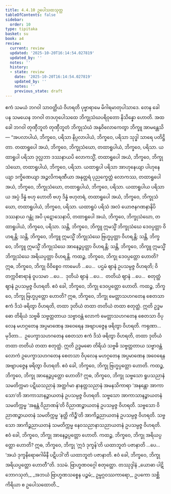 ```yaml
---
title: 4.4.10 ဥပေါသထသုတ္တ
tableOfContents: false
sidebar:
  order: 10
type: tipitaka
basket: su
book: a4
review:
  current: review
  updated: '2025-10-20T16:14:54.027819'
  updated_by: ''
  notes: ''
  history:
  - state: review
    date: '2025-10-20T16:14:54.027819'
    updated_by: ''
    notes: ''
    previous_state: draft
---
```



<DynamicBreadcrumb />


<ReviewStatus review={frontmatter.review} showDetails={true} />

<HypothesisAnnotation frontmatter={frontmatter} />

<Division number="190" book="a4" e="ch" v="15" p="503">

<Paragraph number="1168" book="a4">
ဧကံ သမယံ ဘဂဝါ သာဝတ္ထိယံ ဝိဟရတိ ပုဗ္ဗာရာမေ မိဂါရမာတုပါသာဒေ. တေန ခေါ ပန သမယေန ဘဂဝါ တဒဟုပေါသထေ ဘိက္ခုသံဃပရိဝုတော နိသိန္နော ဟောတိ. အထ ခေါ ဘဂဝါ တုဏှီဘူတံ တုဏှီဘူတံ ဘိက္ခုသံဃံ အနုဝိလောကေတွာ ဘိက္ခူ အာမန္တေသိ—
</Paragraph>

<Paragraph number="1169" book="a4">
“အပလာပါယံ, ဘိက္ခဝေ, ပရိသာ နိပ္ပလာပါယံ, ဘိက္ခဝေ, ပရိသာ သုဒ္ဓါ သာရေ ပတိဋ္ဌိတာ. တထာရူပေါ အယံ, ဘိက္ခဝေ, ဘိက္ခုသံဃော, တထာရူပါယံ, ဘိက္ခဝေ, ပရိသာ. ယထာရူပါ ပရိသာ ဒုလ္လဘာ ဒဿနာယပိ လောကသ္မိံ, တထာရူပေါ အယံ, ဘိက္ခဝေ, ဘိက္ခုသံဃော, တထာရူပါယံ, ဘိက္ခဝေ, ပရိသာ. ယထာရူပါ ပရိသာ အာဟုနေယျာ ပါဟုနေယျာ ဒက္ခိဏေယျာ အဉ္ဇလိကရဏီယာ အနုတ္တရံ ပုညက္ခေတ္တံ လောကဿ, တထာရူပေါ အယံ, ဘိက္ခဝေ, ဘိက္ခုသံဃော, တထာရူပါယံ, ဘိက္ခဝေ, ပရိသာ. ယထာရူပါယ ပရိသာယ အပ္ပံ ဒိန္နံ ဗဟု ဟောတိ ဗဟု ဒိန္နံ ဗဟုတရံ, တထာရူပေါ အယံ, ဘိက္ခဝေ, ဘိက္ခုသံဃော, တထာရူပါယံ, ဘိက္ခဝေ, ပရိသာ. ယထာရူပံ ပရိသံ အလံ ယောဇနဂဏနာနိပိ ဒဿနာယ ဂန္တုံ အပိ ပုဋောသေနာပိ, တထာရူပေါ အယံ, ဘိက္ခဝေ, ဘိက္ခုသံဃော, တထာရူပါယံ, ဘိက္ခဝေ, ပရိသာ.
</Paragraph>

<Paragraph number="1170" book="a4">
သန္တိ, ဘိက္ခဝေ, ဘိက္ခူ ဣမသ္မိံ ဘိက္ခုသံဃေ ဒေဝပ္ပတ္တာ ဝိဟရန္တိ; သန္တိ, ဘိက္ခဝေ, ဘိက္ခူ ဣမသ္မိံ ဘိက္ခုသံဃေ ဗြဟ္မပ္ပတ္တာ ဝိဟရန္တိ; သန္တိ, ဘိက္ခဝေ, ဘိက္ခူ ဣမသ္မိံ ဘိက္ခုသံဃေ အာနေဉ္ဇပ္ပတ္တာ ဝိဟရန္တိ; သန္တိ, ဘိက္ခဝေ, ဘိက္ခူ ဣမသ္မိံ ဘိက္ခုသံဃေ အရိယပ္ပတ္တာ ဝိဟရန္တိ.
</Paragraph>

<Paragraph number="1171" book="a4">
ကထဉ္စ, ဘိက္ခဝေ, ဘိက္ခု ဒေဝပ္ပတ္တော ဟောတိ? ဣဓ, ဘိက္ခဝေ, ဘိက္ခု ဝိဝိစ္စေဝ ကာမေဟိ …ပေ…  ပဌမံ ဈာနံ ဥပသမ္ပဇ္ဇ ဝိဟရတိ; ဝိတက္ကဝိစာရာနံ ဝူပသမာ …ပေ…  ဒုတိယံ ဈာနံ …ပေ…  တတိယံ ဈာနံ …ပေ…  စတုတ္ထံ ဈာနံ ဥပသမ္ပဇ္ဇ ဝိဟရတိ. ဧဝံ ခေါ, ဘိက္ခဝေ, ဘိက္ခု ဒေဝပ္ပတ္တော ဟောတိ.
</Paragraph>

<Paragraph number="1172" book="a4">
ကထဉ္စ, ဘိက္ခဝေ, ဘိက္ခု ဗြဟ္မပ္ပတ္တော ဟောတိ? ဣဓ, ဘိက္ခဝေ, ဘိက္ခု မေတ္တာသဟဂတေန စေတသာ ဧကံ ဒိသံ ဖရိတွာ ဝိဟရတိ, တထာ ဒုတိယံ တထာ တတိယံ တထာ စတုတ္ထံ. ဣတိ ဥဒ္ဓမဓော တိရိယံ သဗ္ဗဓိ သဗ္ဗတ္တတာယ သဗ္ဗာဝန္တံ လောကံ မေတ္တာသဟဂတေန စေတသာ ဝိပုလေန မဟဂ္ဂတေန အပ္ပမာဏေန အဝေရေန အဗျာပဇ္ဇေန ဖရိတွာ ဝိဟရတိ. ကရုဏာ…  မုဒိတာ…  ဥပေက္ခာသဟဂတေန စေတသာ ဧကံ ဒိသံ ဖရိတွာ ဝိဟရတိ, တထာ ဒုတိယံ တထာ တတိယံ တထာ စတုတ္ထံ. ဣတိ ဥဒ္ဓမဓော တိရိယံ သဗ္ဗဓိ သဗ္ဗတ္တတာယ သဗ္ဗာဝန္တံ လောကံ ဥပေက္ခာသဟဂတေန စေတသာ ဝိပုလေန မဟဂ္ဂတေန အပ္ပမာဏေန အဝေရေန အဗျာပဇ္ဇေန ဖရိတွာ ဝိဟရတိ. ဧဝံ ခေါ, ဘိက္ခဝေ, ဘိက္ခု ဗြဟ္မပ္ပတ္တော ဟောတိ.
</Paragraph>

<Paragraph number="1173" book="a4">
ကထဉ္စ, ဘိက္ခဝေ, ဘိက္ခု အာနေဉ္ဇပ္ပတ္တော ဟောတိ? ဣဓ, ဘိက္ခဝေ, ဘိက္ခု သဗ္ဗသော ရူပသညာနံ သမတိက္ကမာ ပဋိဃသညာနံ အတ္ထင်္ဂမာ နာနတ္တသညာနံ အမနသိကာရာ ‘အနန္တော အာကာသော’တိ အာကာသာနဉ္စာယတနံ ဥပသမ္ပဇ္ဇ ဝိဟရတိ. သဗ္ဗသော အာကာသာနဉ္စာယတနံ သမတိက္ကမ္မ ‘အနန္တံ ဝိညာဏန်’တိ ဝိညာဏဉ္စာယတနံ ဥပသမ္ပဇ္ဇ ဝိဟရတိ. သဗ္ဗသော ဝိညာဏဉ္စာယတနံ သမတိက္ကမ္မ ‘နတ္ထိ ကိဉ္စီ’တိ အာကိဉ္စညာယတနံ ဥပသမ္ပဇ္ဇ ဝိဟရတိ. သဗ္ဗသော အာကိဉ္စညာယတနံ သမတိက္ကမ္မ နေဝသညာနာသညာယတနံ ဥပသမ္ပဇ္ဇ ဝိဟရတိ. ဧဝံ ခေါ, ဘိက္ခဝေ, ဘိက္ခု အာနေဉ္ဇပ္ပတ္တော ဟောတိ.
</Paragraph>

<Paragraph number="1174" book="a4">
ကထဉ္စ, ဘိက္ခဝေ, ဘိက္ခု အရိယပ္ပတ္တော ဟောတိ? ဣဓ, ဘိက္ခဝေ, ဘိက္ခု ‘ဣဒံ ဒုက္ခန်’တိ ယထာဘူတံ ပဇာနာတိ …ပေ…  ‘အယံ ဒုက္ခနိရောဓဂါမိနီ ပဋိပဒါ’တိ ယထာဘူတံ ပဇာနာတိ. ဧဝံ ခေါ, ဘိက္ခဝေ, ဘိက္ခု အရိယပ္ပတ္တော ဟောတီ”တိ.

</Paragraph>
</Division>

<Paragraph number="1175" type="center" book="a4">
ဒသမံ.



</Paragraph>

<Paragraph number="1176" type="center" book="a4">
ဗြာဟ္မဏဝဂ္ဂေါ စတုတ္ထော.



</Paragraph>

<Paragraph number="1177" type="center" book="a4">
တဿုဒ္ဒါနံ


</Paragraph>

<Paragraph number="1178" book="a4">
_ယောဓာ ပါဋိဘောဂသုတံ,_  
_အဘယံ ဗြာဟ္မဏသစ္စေန ပဉ္စမံ;_  
ဥမ္မဂ္ဂဝဿကာရော,_  
ဥပကော သစ္ဆိကိရိယာ စ ဥပေါသထောတိ._
</Paragraph>